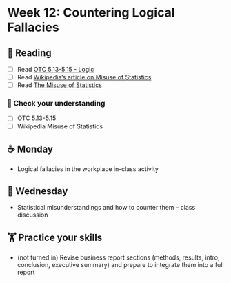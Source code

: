 
# Week 12: Countering Logical Fallacies

## 📖 Reading

- [ ] Read [OTC 5.13-5.15 - Logic](https://alg.manifoldapp.org/read/open-technical-communication/section/7899c269-bf9e-4d23-a881-0d43241fb1e5)
- [ ] Read [Wikipedia’s article on Misuse of Statistics](https://en.wikipedia.org/wiki/Misuse_of_statistics)
- [ ] Read [The Misuse of Statistics](https://doi.org/10.1080/08989620212968)

### 🎯 Check your understanding

- [ ] OTC 5.13-5.15
- [ ] Wikipedia Misuse of Statistics

## ☕ Monday

- Logical fallacies in the workplace in-class activity

## 🐪 Wednesday

- Statistical misunderstandings and how to counter them -- class discussion

##  🏋️ Practice your skills

- (not turned in) Revise business report sections (methods, results, intro, conclusion, executive summary) and prepare to integrate them into a full report


